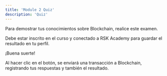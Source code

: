```yaml
---
title: 'Module 2 Quiz'
description: 'Quiz'
---
```


Para demostrar tus conocimientos sobre Blockchain, realice este examen.

Debe estar inscrito en el curso y conectado a RSK Academy para guardar el resultado en tu perfil.

¡Buena suerte!

<QuizList course='dev' module='03' numberOfQuestions={10} />

Al hacer clic en el botón, se enviará una transacción a Blockchain,
registrando tus respuestas y también el resultado.
